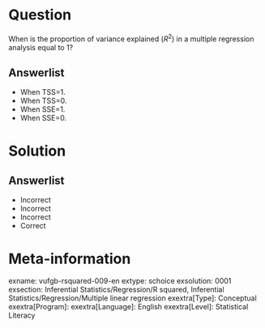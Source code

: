 Question
========

When is the proportion of variance explained ($R^{2}$) in a multiple regression analysis equal to 1?
  
Answerlist
----------
* When TSS=1.
* When TSS=0.
* When SSE=1.
* When SSE=0.

Solution
========

Answerlist
----------
* Incorrect
* Incorrect
* Incorrect
* Correct

Meta-information
================
exname: vufgb-rsquared-009-en
extype: schoice
exsolution: 0001
exsection: Inferential Statistics/Regression/R squared, Inferential Statistics/Regression/Multiple linear regression
exextra[Type]: Conceptual
exextra[Program]: 
exextra[Language]: English
exextra[Level]: Statistical Literacy